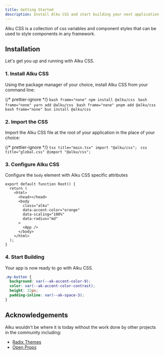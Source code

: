 ```yaml
---
title: Getting Started
description: Install Alku CSS and start building your next application in minutes.
---
```



Alku CSS is a collection of css variables and component styles that can be used to style components in any framework.

## Installation

Let's get you up and running with Alku CSS.

### 1. Install Alku CSS

Using the package manager of your choice, install Alku CSS from your command line:

{/* prettier-ignore */}
<Tabs>
  <TabItem label="npm">
    ```bash frame="none"
    npm install @alku/css
    ```
  </TabItem>
  <TabItem label="yarn">
    ```bash frame="none"
    yarn add @alku/css
    ```
  </TabItem>
  <TabItem label="pnpm">
    ```bash frame="none"
    pnpm add @alku/css
    ```
  </TabItem>
  <TabItem label="bun">
    ```bash frame="none"
    bun install @alku/css
    ```
  </TabItem>
</Tabs>

### 2. Import the CSS

Import the Alku CSS file at the root of your application in the place of your choice:

{/* prettier-ignore */}
<Tabs>
  <TabItem label="React">
    ```tsx title="main.tsx"
    import "@alku/css";
    ```
  </TabItem>
  <TabItem label="CSS">
    ```css title="global.css"
    @import "@alku/css";
    ```
  </TabItem>
</Tabs>

### 3. Configure Alku CSS

Configure the `body` element with Alku CSS specific attributes

```tsx title="root.tsx" {6-9}
export default function Root() {
  return (
    <html>
      <head></head>
      <body
        class="alku"
        data-accent-color="orange"
        data-scaling="100%"
        data-radius="md"
      >
        <App />
      </body>
    </html>
  );
}
```

### 4. Start Building

Your app is now ready to go with Alku CSS.

```css title="my-button.css"
.my-button {
  background: var(--ak-accent-color-9);
  color: var(--ak-accent-color-contrast);
  height: 32px;
  padding-inline: var(--ak-space-3);
}
```

## Acknowledgements

Alku wouldn't be where it is today without the work done by other projects in the community including:

- [Radix Themes](https://www.radix-ui.com/)
- [Open Props](https://github.com/argyleink/open-props)
